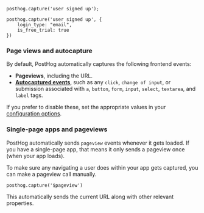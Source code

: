 
<Intro />

```js-web
posthog.capture('user signed up');
```

<NamingTip />

<SettingProperties />

```js-web
posthog.capture('user signed up', {
    login_type: "email",
    is_free_trial: true
})
```

### Page views and autocapture 

By default, PostHog automatically captures the following frontend events:

- **Pageviews**, including the URL.
- [**Autocaptured events**](/docs/product-analytics/autocapture), such as any `click`, `change of input`, or submission associated with `a`, `button`, `form`, `input`, `select`, `textarea`, and `label` tags.

If you prefer to disable these, set the appropriate values in your [configuration options](/docs/libraries/js#config).

### Single-page apps and pageviews

PostHog automatically sends `pageview` events whenever it gets loaded. If you have a single-page app, that means it only sends a pageview once (when your app loads).

To make sure any navigating a user does within your app gets captured, you can make a pageview call manually.

```js-web
posthog.capture('$pageview')
```

This automatically sends the current URL along with other relevant properties.
